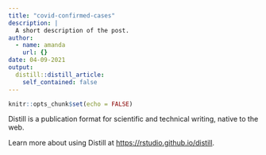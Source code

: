```yaml
---
title: "covid-confirmed-cases"
description: |
  A short description of the post.
author:
  - name: amanda
    url: {}
date: 04-09-2021
output:
  distill::distill_article:
    self_contained: false
---
```



```r
knitr::opts_chunk$set(echo = FALSE)
```

Distill is a publication format for scientific and technical writing, native to the web.

Learn more about using Distill at <https://rstudio.github.io/distill>.


